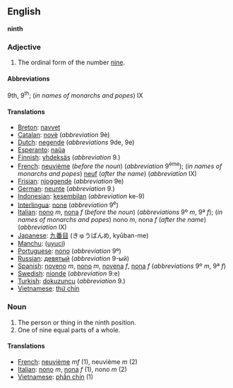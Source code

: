 ==English==
'''ninth'''

===Adjective===

# The ordinal form of the number [[nine]].

====Abbreviations====
9th, 9<sup>th</sup>; (''in names of monarchs and popes'') IX

====Translations====

*[[Breton]]: [[navvet]]
*[[Catalan]]: [[novè]] (''abbreviation'' 9è)
*[[Dutch]]: [[negende]] (''abbreviations'' 9de, 9e)
*[[Esperanto]]: [[naŭa]]
*[[Finnish]]: [[yhdeksäs]] (''abbreviation'' 9.)
*[[French]]: [[neuvième]] (''before the noun'') (''abbreviation'' 9<sup>ème</sup>); (''in names of monarchs and popes'') [[neuf]] (''after the name'') (''abbreviation'' IX)
*[[Frisian]]: [[njoggende]] (''abbreviation'' 9e)
*[[German]]: [[neunte]] (''abbreviation'' 9.)
*[[Indonesian]]: [[kesembilan]] (''abbreviation'' ke-9)
*[[Interlingua]]: [[none]] (''abbreviation'' 9<sup>e</sup>)
*[[Italian]]: [[nono]] ''m'', [[nona]] ''f'' (''before the noun'') (''abbreviations'' 9º ''m'', 9ª ''f''); (''in names of monarchs and popes'') nono ''m'', nona ''f'' (''after the name'') (''abbreviation'' IX)
*[[Japanese]]: [[九番目]] (きゅうばんめ, kyūban-me)
*[[Manchu]]: ([[uyuci]])
*[[Portuguese]]: [[nono]] (''abbreviation'' 9º)
*[[Russian]]: [[девятый]] (''abbreviation'' 9-ый)
*[[Spanish]]: [[noveno]] ''m'', [[nono]] ''m'', [[novena]] ''f'', [[nona]] ''f'' (''abbreviations'' 9º ''m'', 9ª ''f'')
*[[Swedish]]: [[nionde]] (''abbreviation'' 9:e)
*[[Turkish]]: [[dokuzuncu]] (''abbreviation'' 9.)
*[[Vietnamese]]: [[thứ chín]]

===Noun===

#The person or thing in the ninth position.
#One of nine equal parts of a whole.

====Translations====

*[[French]]: [[neuvième]] ''mf'' (1), neuvième ''m'' (2)
*[[Italian]]: [[nono]] ''m'', [[nona]] ''f'' (1), nono ''m'' (2)
*[[Vietnamese]]: [[phần chín]] (1)